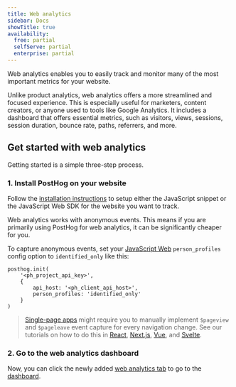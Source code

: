 ```yaml
---
title: Web analytics
sidebar: Docs
showTitle: true
availability:
  free: partial
  selfServe: partial
  enterprise: partial
---
```



Web analytics enables you to easily track and monitor many of the most important metrics for your website. 

Unlike product analytics, web analytics offers a more streamlined and focused experience. This is especially useful for marketers, content creators, or anyone used to tools like Google Analytics. It includes a dashboard that offers essential metrics, such as visitors, views, sessions, session duration, bounce rate, paths, referrers, and more.

<ProductScreenshot
    imageLight = {webAnalyticsLight} 
    imageDark = {webAnalyticsDark}
    alt="Web analytics" 
    classes="rounded"
/>

## Get started with web analytics

Getting started is a simple three-step process.

### 1. Install PostHog on your website

Follow the [installation instructions](/docs/product-analytics/installation) to setup either the JavaScript snippet or the JavaScript Web SDK for the website you want to track.

Web analytics works with anonymous events. This means if you are primarily using PostHog for web analytics, it can be significantly cheaper for you. 

To capture anonymous events, set your [JavaScript Web](/docs/libraries/js) `person_profiles` config option to `identified_only` like this:

```js-web
posthog.init(
    '<ph_project_api_key>',
    {
        api_host: '<ph_client_api_host>',
        person_profiles: 'identified_only'
    }
)
```

> [Single-page apps](/tutorials/single-page-app-pageviews) might require you to manually implement `$pageview` and `$pageleave` event capture for every navigation change. See our tutorials on how to do this in [React](/tutorials/single-page-app-pageviews), [Next.js](/docs/libraries/next-js#client-side-setup), [Vue](/docs/libraries/vue-js#capturing-page-views), and [Svelte](/tutorials/svelte-analytics#capturing-pageviews-and-pageleaves).

### 2. Go to the web analytics dashboard

Now, you can click the newly added [web analytics tab](https://app.posthog.com/web) to go to the [dashboard](/docs/web-analytics/dashboard).
